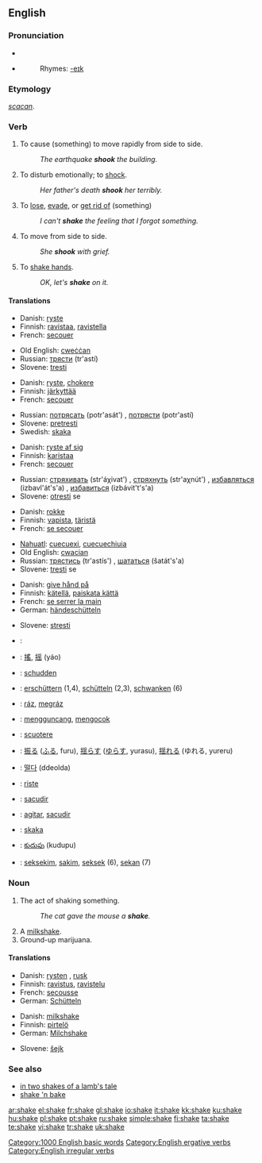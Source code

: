 ==English==
{{wikipedia}}

===Pronunciation===
*{{IPA|/'ʃeɪk/}}
*{{audio|en-us-shake.ogg|Audio (US)}}
*:Rhymes: [[Rhymes:English:-eɪk|-eɪk]]

===Etymology===
{{OE.}} ''[[scacan]]''.

===Verb===
{{en-verb|shakes|shaking|shook|shaken}}

# {{transitive}} {{ergative}} To cause (something) to move rapidly from side to side.
#: ''The earthquake '''shook''' the building.''
# {{transitive}} To disturb emotionally; to [[shock]].
#: ''Her father's death '''shook''' her terribly.''
# {{transitive}} To [[lose]], [[evade]], or [[get rid of]] (something)
#: ''I can't '''shake''' the feeling that I forgot something.''
# {{intransitive}} To move from side to side.
#:''She '''shook''' with grief.''
# {{intransitive}} To [[shake hands]].
#:''OK, let's '''shake''' on it.''

====Translations====
{{trans-top|to cause to move}}
*Danish: [[ryste]]
*Finnish: [[ravistaa]], [[ravistella]]
*French: [[secouer]]
{{trans-mid}}
*Old English: [[cweccan|cweċċan]]
*Russian: [[трясти]] (tr'astí) {{impf}}
*Slovene: [[tresti]]
{{trans-bottom}}

{{trans-top|to disturb emotionally}}
*Danish: [[ryste]], [[chokere]]
*Finnish: [[järkyttää]]
*French: [[secouer]]
{{trans-mid}}
*Russian: [[потрясать]] (potr'asát') {{impf}}, [[потрясти]] (potr'astí) {{pf}}
*Slovene: [[pretresti]]
*Swedish: [[skaka]]
{{trans-bottom}}

{{trans-top|to lose, evade}}
*Danish: [[ryste af sig]]
*Finnish: [[karistaa]]
*French: [[secouer]]
{{trans-mid}}
*Russian: [[стряхивать]] (str'áχivat') {{impf}}, [[стряхнуть]] (str'aχnút') {{pf}}, [[избавляться]] (izbavl'át's'a) {{impf}}, [[избавиться]] (izbávit't's'a) {{pf}}
*Slovene: [[otresti]] se
{{trans-bottom}}

{{trans-top|to move from side to side}}
*Danish: [[rokke]]
*Finnish: [[vapista]], [[täristä]]
*French: [[secouer|se secouer]]
{{trans-mid}}
*[[Nahuatl]]: [[cuecuexi]], [[cuecuechiuia]]
*Old English: [[cwacian]]
*Russian: [[трястись]] (tr'astís') {{impf}}, [[шататься]] (šatát's'a) {{impf}}
*Slovene: [[tresti]] se
{{trans-bottom}}

{{trans-top|to shake hands}}
*Danish: [[give hånd på]]
*Finnish: [[kätellä]], [[paiskata kättä]]
*French: [[se serrer la main]]
*German: [[händeschütteln]]
{{trans-mid}}
*Slovene: [[stresti]]
{{trans-bottom}}

{{checktrans}}
{{trans-top|translations to be checked}}
*{{ttbc|Arabic}}: {{ARchar|[[هز]]}} {{IPAchar|(házza)}}
*{{ttbc|Chinese}}: [[搖]], [[摇]] (yáo)
*{{ttbc|Dutch}}: [[schudden]]
*{{ttbc|German}}: [[erschüttern]] (1,4), [[schütteln]] (2,3), [[schwanken]] (6)
*{{ttbc|Hungarian}}: [[ráz]], [[megráz]]
*{{ttbc|Indonesian}}: [[guncang|mengguncang]], [[kocok|mengocok]]
*{{ttbc|Italian}}: [[scuotere]]
{{trans-mid}}
*{{ttbc|Japanese}}: [[振る]] ([[ふる]], furu), [[揺らす]] ([[ゆらす]], yurasu), [[揺れる]] (ゆれる, yureru)
*{{ttbc|Korean}}: [[떨다]] (ddeolda)
*{{ttbc|Norwegian}}: [[riste]]
*{{ttbc|Portuguese}}: [[sacudir]]
*{{ttbc|Spanish}}: [[agitar]], [[sacudir]]
*{{ttbc|Swedish}}: [[skaka]]
*{{ttbc|Telugu}}: [[కుదుపు]] (kudupu)
*{{ttbc|Tok Pisin}}: [[seksekim]], [[sakim]], [[seksek]] (6), [[sekan]] (7)
{{trans-bottom}}

===Noun===
{{en-noun}}

# The act of shaking something.
#:''The cat gave the mouse a '''shake'''.''
# A [[milkshake]].
# Ground-up marijuana.

====Translations====
{{trans-top|act of shaking}}
*Danish: [[rysten]] {{c}}, [[rusk]] {{n}}
*Finnish: [[ravistus]], [[ravistelu]]
*French: [[secousse]]
*German: [[Schütteln]] {{f}}
{{trans-mid}}
{{trans-bottom}}

{{trans-top|milkshake}}
*Danish: [[milkshake]] {{c}}
*Finnish: [[pirtelö]]
*German: [[Milchshake]] {{m}}
{{trans-mid}}
*Slovene: [[šejk]] {{m}}
{{trans-bottom}}

{{trans-top|ground-up marijuana}}
{{trans-mid}}
{{trans-bottom}}

===See also===
*[[in two shakes of a lamb's tale]]
*[[shake 'n bake]]

[[Category:1000 English basic words]]
[[Category:English ergative verbs]]
[[Category:English irregular verbs]]

[[ar:shake]]
[[el:shake]]
[[fr:shake]]
[[gl:shake]]
[[io:shake]]
[[it:shake]]
[[kk:shake]]
[[ku:shake]]
[[hu:shake]]
[[pl:shake]]
[[pt:shake]]
[[ru:shake]]
[[simple:shake]]
[[fi:shake]]
[[ta:shake]]
[[te:shake]]
[[vi:shake]]
[[tr:shake]]
[[uk:shake]]